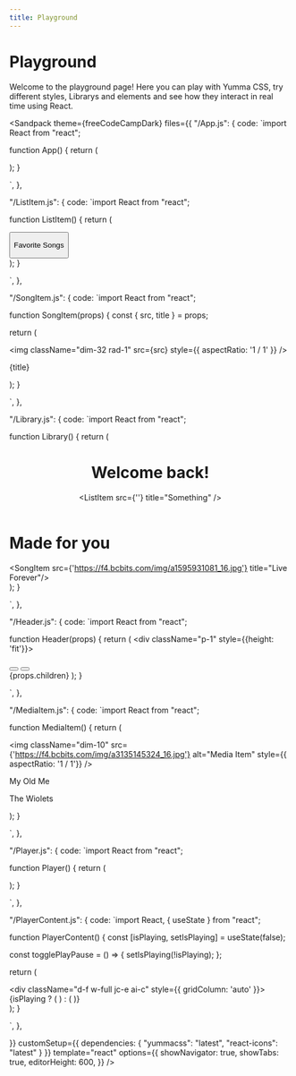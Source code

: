 ```yaml
---
title: Playground
---
```



# Playground

Welcome to the playground page! Here you can play with Yumma CSS, try different styles, Librarys and elements and see how they interact in real time using React.

<Sandpack
 theme={freeCodeCampDark}
 files={{
"/App.js": {
code: `import React from "react";


function App() {
   return (
      <div>
         <Library /> 
         <Player />
      </div>
   );
}

`,
},

"/ListItem.js": {
code: `import React from "react";



function ListItem() {
   return (
      <div>
         <button className="pos-r d-f ai-c rad-1 ovf-h cg-4 btn-d-lead-3 t-white">
            <p className="fw-500 py-1">Favorite Songs</p>
         </button>
      </div>
   );
}

`,
},

"/SongItem.js": {
code: `import React from "react";



function SongItem(props) {
   const { src, title } = props;

   return (
      <div className="w-full">
         <div>
            <div className="ovf-h">
               <img className="dim-32 rad-1" src={src} style={{ aspectRatio: '1 / 1' }} />
            </div>
            <div className="d-f fd-c ai-c w-full pt-1 rg-1">
               <p className="fw-500 truncate w-full t-white">{title}</p>
            </div>
         </div>
      </div>
   );
}

`,
},

"/Library.js": {
code: `import React from "react";



function Library() {
   return (
      <div className="bg-d-lead-6 dim-full h-1/1 h ovf-h ovf-y-auto">
         <Header>
            <div className="mb-1">
               <h1 className="t-white fw-500">Welcome back!</h1>
               <div className="d-g gtc-1 sm:gtc-2 xl:gtc-4 gap-3 mt-1">
                  <ListItem src={''} title="Something" />
               </div>
            </div>
         </Header>
         <div className="mt-1 mb-2 px-1">
            <div className="d-f jc-b ai-c">
               <h1 className="t-white fw-600">Made for you</h1>
            </div>
            <div>
   	         <div className="cg-2 d-g gtc-3 gtr-4 rg-2 mt-1">
                  <SongItem src={'https://f4.bcbits.com/img/a1595931081_16.jpg'} title="Live Forever"/>
               </div>
            </div>
         </div>
      </div>
   );
}

`,
},

"/Header.js": {
code: `import React from "react";



function Header(props) {
   return (
      <div className="p-1" style={{height: 'fit'}}>
         <div className="w-full mb-2 d-f ai-c jc-b">
            <div className="d-f md:d-none cg-2 ai-c">
               <button className="rad-8 p-1 btn-white d-f ai-c jc-c">
                  <IoHomeSharp className="t-black" size={16} />
               </button>
               <button className="rad-8 p-1 btn-white d-f ai-c jc-c">
                  <IoSearch className="t-black" size={16} />
               </button>
            </div>
         </div>
         {props.children}
      </div>
   );
}

`,
},

"/MediaItem.js": {
code: `import React from "react";


function MediaItem() {
   return (
      <div>
         <div className="d-f ai-c cg-3 c-p w-full rad-1">
            <div className="pos-r min-h-4 min-w-4 ovf-h ml-1">
               <img className="dim-10" src={'https://f4.bcbits.com/img/a3135145324_16.jpg'} alt="Media Item" style={{ aspectRatio: '1 / 1'}} />
            </div>
            <div className="d-f fd-c rg-1 ovf-h">
               <p className="t-white">My Old Me</p>
               <p className="t-l-lead-4 fs-sm">The Wiolets</p>
            </div>
         </div>
      </div>
   );
}

`,
},

"/Player.js": {
code: `import React from "react";



function Player() {
   return (
      <div className="pos-f dir-b bg-black w-full h-10 py-1">
         <PlayerContent />
      </div>
   );
}

`,
},

"/PlayerContent.js": {
code: `import React, { useState } from "react";



function PlayerContent() {
   const [isPlaying, setIsPlaying] = useState(false);

   const togglePlayPause = () => {
      setIsPlaying(!isPlaying);
   };

   return (
      <div>
         <div className="d-g gtc-2 h-full">
            <div className="d-f w-full jc-s">
               <div className="d-f ai-c gc-4">
                 <MediaItem />
               </div>
            </div>
            <div className="d-f w-full jc-e ai-c" style={{ gridColumn: 'auto' }}>
               <div className="dim-4 ins rad-8 bg-white p-1 c-p mr-1">
                 {isPlaying ? (
                     <IoPause size={16} className="t-black" onClick={togglePlayPause} />
                 ) : (
                     <IoPlay size={16} className="t-black" onClick={togglePlayPause} />
                 )}
               </div>
            </div>
         </div>
      </div>
   );
}

`,
},

 }}
 customSetup={{
    dependencies: {
      "yummacss": "latest",
      "react-icons": "latest"
    }
 }}
 template="react"
 options={{
    showNavigator: true,
    showTabs: true,
    editorHeight: 600,
 }}
/>
